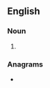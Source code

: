 {{also|énamines}}
==English==

===Noun===
{{head|en|noun plural form}}

# {{plural of|enamine|lang=en}}

===Anagrams===
* {{anagrams|en|Eisenman}}